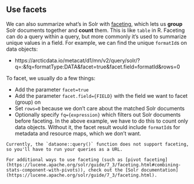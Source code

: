 ## Use facets

We can also summarize what's in Solr with [faceting](https://lucene.apache.org/solr/guide/7_3/faceting.html), which lets us **group** Solr documents together and **count** them. This is like `table` in R. Faceting can do a query within a query, but more commonly it's used to summarize unique values in a field. For example, we can find the unique `formatId`s on data objects:

- https://arcticdata.io/metacat/d1/mn/v2/query/solr/?q=*:*&fq=formatType:DATA&facet=true&facet.field=formatId&rows=0

To facet, we usually do a few things:

- Add the parameter `facet=true`
- Add the parameter `facet.field={FIELD}` with the field we want to facet (group) on
- Set `rows=0` because we don't care about the matched Solr documents
- Optionally specify `fq={expression}` which filters out Solr documents before faceting. In the above example, we have to do this to count only data objects. Without it, the facet result would include `formatId`s for metadata and resource maps, which we don't want.

```block
Currently, the `dataone::query()` function does not support faceting, so you'll have to run your queries as a URL. 

For additional ways to use faceting (such as [pivot faceting](https://lucene.apache.org/solr/guide/7_3/faceting.html#combining-stats-component-with-pivots)), check out the [Solr documentation](https://lucene.apache.org/solr/guide/7_3/faceting.html).
```
